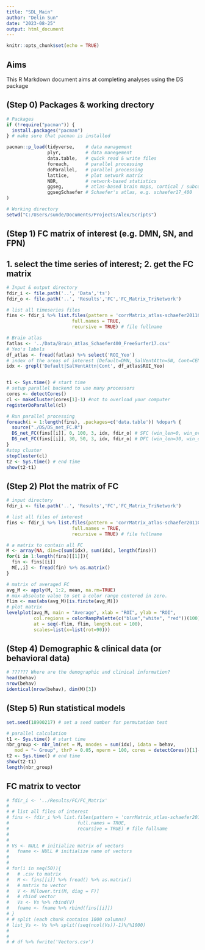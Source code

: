 ---
title: "SDL_Main"
author: "Delin Sun"
date: "2023-08-25"
output: html_document
---

```{r setup, include=FALSE}
knitr::opts_chunk$set(echo = TRUE)
```

## Aims

This R Markdown document aims at completing analyses using the DS package

## (Step 0) Packages & working drectory
```{r, echo=FALSE}
# Packages
if (!require("pacman")) {
  install.packages("pacman")
} # make sure that pacman is installed

pacman::p_load(tidyverse,    # data management
               plyr,         # data manegement
               data.table,   # quick read & write files
               foreach,      # parallel processing
               doParallel,   # parallel processing
               lattice,      # plot network matrix
               NBR,          # network-based statistics
               ggseg,        # atlas-based brain maps, cortical / subcortical (e.g. aseg)
               ggsegSchaefer # Schaefer's atlas, e.g. schaefer17_400
)

# Working directory
setwd("C:/Users/sunde/Documents/Projects/Alex/Scripts")
```

## (Step 1) FC matrix of interest (e.g. DMN, SN, and FPN)
## 1. select the time series of interest; 2. get the FC matrix
```{r,echo=FALSE}
# Input & output directory
fdir_i <- file.path('..', 'Data','ts')
fdir_o <- file.path('..', 'Results','FC','FC_Matrix_TriNetwork')

# list all timeseries files
fins <- fdir_i %>% list.files(pattern = 'corrMatrix_atlas-schaefer2011Combined_timeseries.tsv',
                        full.names = TRUE,
                        recursive = TRUE) # file fullname

# Brain atlas
fatlas <- '../Data/Brain_Atlas_Schaefer400_FreeSurfer17.csv'
# Yeo's labels
df_atlas <- fread(fatlas) %>% select('ROI_Yeo')
# index of the areas of interest (Default=DMN, SalVentAttn=SN, Cont=CEN)
idx <- grepl('Default|SalVentAttn|Cont', df_atlas$ROI_Yeo)


t1 <- Sys.time() # start time
# setup parallel backend to use many processors
cores <- detectCores()
cl <- makeCluster(cores[1]-1) #not to overload your computer
registerDoParallel(cl)

# Run parallel processing
foreach(i = 1:length(fins), .packages=c('data.table')) %dopar% {
  source("./DS/DS_net_FC.R")
  DS_net_FC(fins[[i]], 0, 100, 3, idx, fdir_o) # SFC (win_len=0, win_overlap=100, TR=3)
  DS_net_FC(fins[[i]], 30, 50, 3, idx, fdir_o) # DFC (win_len=30, win_overlap=50, TR=3)
}
#stop cluster
stopCluster(cl)
t2 <- Sys.time() # end time
show(t2-t1)
```

## (Step 2) Plot the matrix of FC
```{r,echo=FALSE}
# input directory
fdir_i <- file.path('..', 'Results','FC','FC_Matrix_TriNetwork')

# list all files of interest
fins <- fdir_i %>% list.files(pattern = 'corrMatrix_atlas-schaefer2011Combined_timeseries_FC_0_100',
                        full.names = TRUE,
                        recursive = TRUE) # file fullname

# a matrix to contain all FC
M <- array(NA, dim=c(sum(idx), sum(idx), length(fins)))
for(i in 1:length(fins)[[1]]){
  fin <- fins[[i]]
  M[,,i] <- fread(fin) %>% as.matrix()
}

# matrix of averaged FC
avg_M <- apply(M, 1:2, mean, na.rm=TRUE)
# max-absolute value to set a color range centered in zero.
flim <- max(abs(avg_M)[is.finite(avg_M)])
# plot matrix
levelplot(avg_M, main = "Average", xlab = "ROI", ylab = "ROI",
          col.regions = colorRampPalette(c("blue","white", "red"))(100),
          at = seq(-flim, flim, length.out = 100), 
          scales=list(x=list(rot=90)))

```


## (Step 4) Demographic & clinical data (or behavioral data)
```{r,echo=FALSE}
# ?????? Where are the demographic and clinical information?
head(behav)
nrow(behav)
identical(nrow(behav), dim(M)[3])
```

## (Step 5) Run statistical models
```{r,echo=FALSE}
set.seed(18900217) # set a seed number for permutation test

# parallel calculation
t1 <- Sys.time() # start time
nbr_group <- nbr_lm(net = M, nnodes = sum(idx), idata = behav,
   mod = "~ Group", thrP = 0.05, nperm = 100, cores = detectCores()[1]-1)
t2 <- Sys.time() # end time
show(t2-t1)
length(nbr_group)
```


## FC matrix to vector
```{r,echo=FALSE}
# fdir_i <- '../Results/FC/FC_Matrix'
# 
# # list all files of interest
# fins <- fdir_i %>% list.files(pattern = 'corrMatrix_atlas-schaefer2011Combined_timeseries_FC_0_100.csv',
#                         full.names = TRUE,
#                         recursive = TRUE) # file fullname
# 
# 
# Vs <- NULL # initialize matrix of vectors
#   fname <- NULL # initialize name of vectors
# 
# 
# for(i in seq(50)){
#   # .csv to matrix
#   M <- fins[[i]] %>% fread() %>% as.matrix()
#   # matrix to vector
#   V <- M[lower.tri(M, diag = F)]
#   # rbind vector
#   Vs <- Vs %>% rbind(V)
#   fname <- fname %>% rbind(fins[[i]])
# }
# # split (each chunk contains 1000 columns)
# list_Vs <- Vs %>% split((seq(ncol(Vs))-1)%/%1000)
# 
# 
# # df %>% fwrite('Vectors.csv')

```
